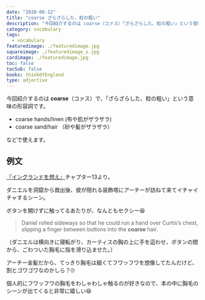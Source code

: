```yaml
---
date: "2020-08-12"
title: "coarse ざらざらした、粒の粗い"
description: "今回紹介するのは coarse（コァス）「ざらざらした、粒の粗い」という意味の形容詞です。例文は、『イングランドを想え』より"
category: vocabulary
tags:
  - vocabulary
featuredimage: ./featuredimage.jpg
squareimage: ./featuredimage_s.jpg
cardimage: ./featuredimage.jpg
toc: false
tocSub: false
books: thinkOfEngland
type: adjective
---
```



今回紹介するのは __coarse__（コァス）で、「ざらざらした、粒の粗い」という意味の形容詞です。

- coarse hands/linen (布や肌がザラザラ)
- coarse sand/hair （砂や髪がザラザラ）

などで使えます。

<!-- ## coarse と rough

砂にはrough

髪の毛にはcoarse

Rough/coarse は、表面や質感を表すことができます。粗いは、小さなピース（砂、土、髪の毛など）で構成されたユニットの質感について話すときに使うことができます。Roughは、何かが安全でない可能性があることや、何かが困難であることを表現するのに使うことができます。

"That sandpaper is very coarse. Are you sure you want to use it to polish your boat?"
"When you knead the dough for bread, you don't have to be so rough."
"This is just a rough draft. It hasn't been polished yet. I'm not finished."
"He is a diamond in the rough. If he cleaned up a little bit, he would be very handsome." (this example is more of an idiom than something used commonly)

coarse は、表面のきめが粗いときに使い、性格がおおざっぱという意味の粗さなどでは使わないです。

rough は coarse と違い、表面の粗さにも使い性格の粗さなどにも使います。質が低い意味を込めたいときは rough を選ぶといいと思います。 -->

## 例文

[『イングランドを想え』](/mm-romance/think-of-england/)チャプター13より。

ダニエルを洞窟から救出後、彼が隠れる装飾塔にアーチーが訪ねて来てイチャイチャするシーン。

ボタンを開けずに触ってるあたりが、なんともセクシー😆

<Blockquote book srcBook="thinkOfEngland" lang="en" chapter="13">
Daniel rolled sideways so that he could run a hand over Curtis’s chest, slipping a finger between buttons into the <strong>coarse</strong> hair.
</Blockquote>

<p className="translation">（ダニエルは横向きに寝転がり、カーティスの胸の上に手を這わせ、ボタンの間から、ごわついた胸毛に指を滑り込ませた。）</p>

アーチー金髪だから、てっきり胸毛は細くてフワッフワを想像してたんだけど、割とゴワゴワなのかしら？🙄

個人的にフワッフワの胸毛をわしゃわしゃ触るのが好きなので、本の中に胸毛のシーンが出てくると非常に嬉しい😆

<VocabularyFooter book="thinkOfEngland" />
